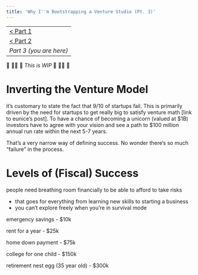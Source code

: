 ```yaml
---
title: 'Why I''m Bootstrapping a Venture Studio (Pt. 3)'
---
```


|  |
| ----- |
| [< Part 1](why-im-bootstrapping-a-venture-studio-pt-1) |
| [< Part 2](why-im-bootstrapping-a-venture-studio-pt-2) |
| _Part 3 (you are here)_ |

🚧 👷🏾 🚧 _This is WIP_ 🚧 👷🏾 🚧

# Inverting the Venture Model

it’s customary to state the fact that 9/10 of startups fail. This is primarily driven by the need for startups to get really big to satisfy venture math [link to eunice’s post]. To have a chance of becoming a unicorn (valued at $1B) investors have to agree with your vision and see a path to $100 million annual run rate within the next 5-7 years.

That’s a very narrow way of defining success. No wonder there’s so much “failure” in the process.

# Levels of (Fiscal) Success

people need breathing room financially to be able to afford to take risks

- that goes for everything from learning new skills to starting a business
- you can’t explore freely when you’re in survival mode

emergency savings - $10k

rent for a year - $25k

home down payment - $75k

college for one child - $150k

retirement nest egg (35 year old) - $300k